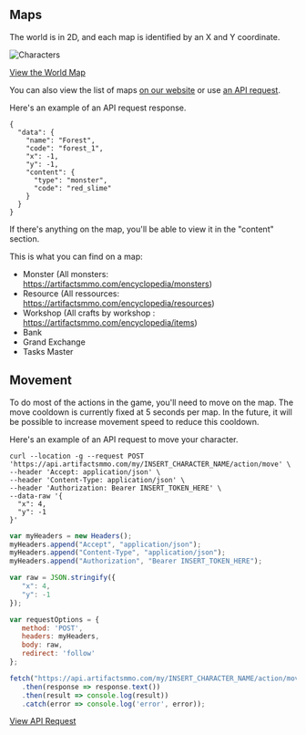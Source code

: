 ## Maps  
 
The world is in 2D, and each map is identified by an X and Y coordinate.

![Characters](https://artifactsmmo.com/images/docs/map.png)
 
[View the World Map](https://artifactsmmo.com/encyclopedia/maps/world)
 
You can also view the list of maps [on our website](https://artifactsmmo.com/encyclopedia/maps) or use [an API request](https://api.artifactsmmo.com/docs/#/operations/get_all_maps_maps__get).

Here's an example of an API request response.
 
```http filename="JSON" copy
{
  "data": {
    "name": "Forest",
    "code": "forest_1",
    "x": -1,
    "y": -1,
    "content": {
      "type": "monster",
      "code": "red_slime"
    }
  }
}
``` 

If there's anything on the map, you'll be able to view it in the "content" section.

This is what you can find on a map:
* Monster (All monsters: https://artifactsmmo.com/encyclopedia/monsters)
* Resource (All ressources: https://artifactsmmo.com/encyclopedia/resources)
* Workshop (All crafts by workshop : https://artifactsmmo.com/encyclopedia/items)
* Bank
* Grand Exchange
* Tasks Master


## Movement
 
To do most of the actions in the game, you'll need to move on the map.
The move cooldown is currently fixed at 5 seconds per map. In the future, it will be possible to increase movement speed to reduce this cooldown.

Here's an example of an API request to move your character.

```http filename="cURL" copy
curl --location -g --request POST 'https://api.artifactsmmo.com/my/INSERT_CHARACTER_NAME/action/move' \
--header 'Accept: application/json' \
--header 'Content-Type: application/json' \
--header 'Authorization: Bearer INSERT_TOKEN_HERE' \
--data-raw '{
  "x": 4,
  "y": -1
}'
```
```js filename="Javascript" copy
var myHeaders = new Headers();
myHeaders.append("Accept", "application/json");
myHeaders.append("Content-Type", "application/json");
myHeaders.append("Authorization", "Bearer INSERT_TOKEN_HERE");

var raw = JSON.stringify({
   "x": 4,
   "y": -1
});

var requestOptions = {
   method: 'POST',
   headers: myHeaders,
   body: raw,
   redirect: 'follow'
};

fetch("https://api.artifactsmmo.com/my/INSERT_CHARACTER_NAME/action/move", requestOptions)
   .then(response => response.text())
   .then(result => console.log(result))
   .catch(error => console.log('error', error));
```

[View API Request](https://api.artifactsmmo.com/docs/#/operations/action_move_my__name__action_move_post)
 
